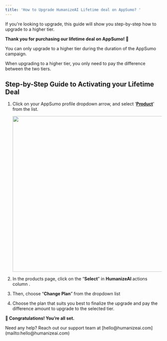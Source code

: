```yaml
---
title: 'How to Upgrade HumanizeAI Lifetime deal on AppSumo? '
---
```

If you're looking to upgrade, this guide will show you step-by-step how to upgrade to a higher tier.

**Thank you for purchasing our lifetime deal on AppSumo! 🎉**

<Callout uid="b7be033a-8d2b-4077-a335-00b86ad0728c" kind="note" collapsed="false">
  You can only upgrade to a higher tier during the duration of the AppSumo campaign.

  When upgrading to a higher tier, you only need to pay the difference between the two tiers.
</Callout>

## **Step-by-Step Guide to Activating your Lifetime Deal**

1. Click on your AppSumo profile dropdown arrow, and select '[**<u>Product</u>**](https://appsumo.com/account/products/)' from the list.

   <Image src="https://fdjsuzcsbmpqsraaooua.supabase.co/storage/v1/object/public/documentation-images/org-3c59c0be-2a43-4f58-bb93-be20f1c05215/doc-02bc87e1-b3eb-4bc8-a539-0eb8f60ca9e9/1756470814253-itocg1tr33c-appsumo-product.appsumo-product" width="1884" height="501" alt="" />

2. In the products page, click on the “**Select**” in **HumanizeAI&#xA0;**&#x61;ctions column .

3. Then, choose “**Change Plan**” from the dropdown list

4. Choose the plan that suits you best to finalize the upgrade and pay the difference amount to upgrade to the selected tier.

**🎉 Congratulations! You’re all set.**

<Callout uid="1c28415f-c02e-4525-b028-8052266419dd" kind="info" collapsed="false">
  Need any help? Reach out our support team at [hello@humanizeai.com](mailto:hello@humanizeai.com)&#x20;
</Callout>


